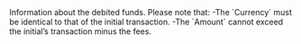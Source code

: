   

  
<ResponseField name="DebitedFunds" type="object" default="">    
Information about the debited funds. Please note that:  
-The `Currency` must be identical to that of the initial transaction.  
-The `Amount` cannot exceed the initial’s transaction minus the fees.   

<Expandable title="properties"><CurrencyResponse />  
<AmountResponse />  
  

</Expandable> 
</ResponseField>